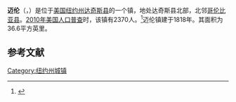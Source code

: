 {{Infobox settlement
|official_name            = 迈伦
|settlement_type          = 镇
|nickname                 =
|motto                    =

<!-- Images -->
|image_skyline            = Milan NY Town Hall.jpg
|imagesize                =
|image_caption            = 
|image_flag               =
|image_seal               =

<!-- Maps -->
|pushpin_map              =
|pushpin_label_position   = <!-- the position of the pushpin label: left, right, top, bottom, none -->
|pushpin_map_caption      =
|pushpin_mapsize          =
|image_map                = Dutchess County New York incorporated areas Milan highlighted.svg
|mapsize                  = 220px
|map_caption              =
|image_map1               =
|mapsize1                 =
|map_caption1             =

<!-- Location -->
|coordinates_region       = US-NY
|subdivision_type         = [[国家|国家]]
|subdivision_name         = [[美国|美国]]
|subdivision_type1        = [[美国行政区划|州]]
|subdivision_name1        = [[纽约州|纽约州]]
|subdivision_type2        = [[纽约州行政区划|县]]
|subdivision_name2        = [[达奇斯县|达奇斯县]]
|government_footnotes     =
|government_type          =
|established_title        =
|established_date         =

<!-- Area -->
|unit_pref                = Imperial
|area_footnotes           =
|area_magnitude           =
|area_total_km2           = 94.7
|area_land_km2            = 93.5
|area_water_km2           = 1.2
|area_total_sq_mi         = 
|area_land_sq_mi          = 
|area_water_sq_mi         = 

<!-- Population -->
|population_as_of         = [[2010年美国人口普查|2010]]
|population_footnotes     =
|population_total         = 2370
|population_density_km2   = 28.4
|population_density_sq_mi =

<!-- General information -->
|timezone                 = [[美国东部时间|EST]]
|utc_offset               = -5
|timezone_DST             = EDT
|utc_offset_DST           = -4
|elevation_footnotes      =
|elevation_m              = 167
|elevation_ft             = 548
|latd                     = 41 |latm = 58 |lats = 40 |latNS = N
|longd                    = 73 |longm = 46 |longs = 50 |longEW = W

<!-- Area/postal codes & others -->
|postal_code_type         = [[美国邮政编码|邮政编码]]
|postal_code              = 12571, 12572, 12514, 12581
|area_code                = [[美国电话区号845|845]]
|website                  = {{URL|www.milan-ny.gov}}
|footnotes                =
}}
'''迈伦'''（{{lang-en|Milan}}，{{IPAc-en|ˈ|m|aɪ|l|ən}}）是位于[[美国|美国]][[纽约州|纽约州]][[达奇斯县|达奇斯县]]的一个镇，地处达奇斯县北部，北邻[[哥伦比亚县_(纽约州)|哥伦比亚县]]。[[2010年美国人口普查|2010年美国人口普查]]时，该镇有2370人。<ref name>{{cite web|url=http://factfinder2.census.gov|publisher=[[United_States_Census_Bureau|United States Census Bureau]]|title=American FactFinder|accessdate=2020-09-19|archive-date=2013-09-11|archive-url=https://web.archive.org/web/20130911234518/http://factfinder2.census.gov/|dead-url=no}}</ref>迈伦镇建于1818年。其面积为36.6平方英里。
== 参考文献 ==
{{reflist}}

{{NY-stub}}
[[Category:纽约州城镇|Category:纽约州城镇]]